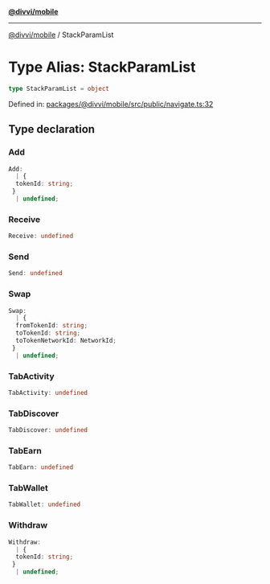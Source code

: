 [**@divvi/mobile**](../README.md)

---

[@divvi/mobile](../README.md) / StackParamList

# Type Alias: StackParamList

```ts
type StackParamList = object
```

Defined in: [packages/@divvi/mobile/src/public/navigate.ts:32](https://github.com/divvi-xyz/divvi-mobile/blob/main/packages/@divvi/mobile/src/public/navigate.ts#L32)

## Type declaration

### Add

```ts
Add:
  | {
  tokenId: string;
 }
  | undefined;
```

### Receive

```ts
Receive: undefined
```

### Send

```ts
Send: undefined
```

### Swap

```ts
Swap:
  | {
  fromTokenId: string;
  toTokenId: string;
  toTokenNetworkId: NetworkId;
 }
  | undefined;
```

### TabActivity

```ts
TabActivity: undefined
```

### TabDiscover

```ts
TabDiscover: undefined
```

### TabEarn

```ts
TabEarn: undefined
```

### TabWallet

```ts
TabWallet: undefined
```

### Withdraw

```ts
Withdraw:
  | {
  tokenId: string;
 }
  | undefined;
```
